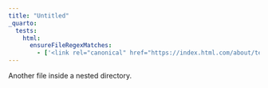 ```yaml
---
title: "Untitled"
_quarto:
  tests:
    html:
      ensureFileRegexMatches:
        - ['<link rel="canonical" href="https://index.html.com/about/test/something.html">']
---
```


Another file inside a nested directory.
